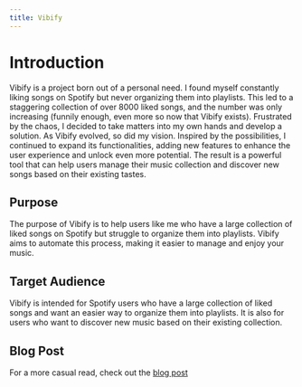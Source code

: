 ```yaml
---
title: Vibify
---
```


# Introduction

Vibify is a project born out of a personal need. I found myself constantly liking songs on Spotify but never organizing them into playlists. This led to a staggering collection of over 8000 liked songs, and the number was only increasing (funnily enough, even more so now that Vibify exists). Frustrated by the chaos, I decided to take matters into my own hands and develop a solution. As Vibify evolved, so did my vision. Inspired by the possibilities, I continued to expand its functionalities, adding new features to enhance the user experience and unlock even more potential. The result is a powerful tool that can help users manage their music collection and discover new songs based on their existing tastes.

## Purpose

The purpose of Vibify is to help users like me who have a large collection of liked songs on Spotify but struggle to organize them into playlists. Vibify aims to automate this process, making it easier to manage and enjoy your music.

## Target Audience

Vibify is intended for Spotify users who have a large collection of liked songs and want an easier way to organize them into playlists. It is also for users who want to discover new music based on their existing collection.

## Blog Post

For a more casual read, check out the [blog post](https://justinjongstra.nl/blog/post-1)